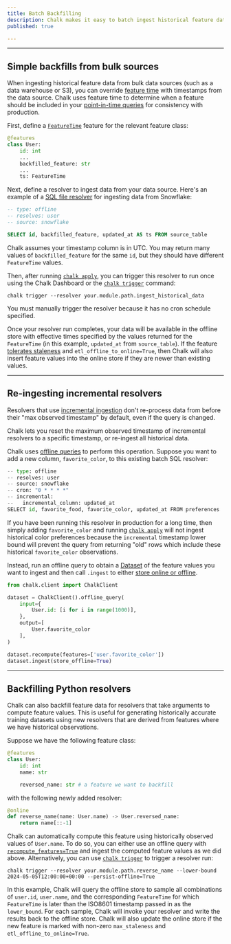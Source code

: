 ```yaml
---
title: Batch Backfilling
description: Chalk makes it easy to batch ingest historical feature data from bulk data sources.
published: true

---
```


---

## Simple backfills from bulk sources

When ingesting historical feature data from bulk data sources (such as a data warehouse or S3), you can override
[feature time](/docs/time) with timestamps from the data source. Chalk uses feature time to determine when a feature
should be included in your [point-in-time queries](/docs/temporal-consistency) for consistency with production.

First, define a [`FeatureTime`](/docs/time) feature for the relevant feature class:

```py
@features
class User:
    id: int
    ...
    backfilled_feature: str
    ...
    ts: FeatureTime
```

Next, define a resolver to ingest data from your data source. Here's an example of a [SQL file resolver](/docs/sql) for
ingesting data from Snowflake:

```sql filename.chalk.sql
-- type: offline
-- resolves: user 
-- source: snowflake

SELECT id, backfilled_feature, updated_at AS ts FROM source_table
```

Chalk assumes your timestamp column is in UTC. You may return many values of `backfilled_feature` for the same `id`, but
they should have different `FeatureTime` values.

Then, after running [`chalk apply`](/cli/apply), you can trigger this resolver to run once using the Chalk Dashboard or
the [`chalk trigger`](/cli/trigger) command:

```
chalk trigger --resolver your.module.path.ingest_historical_data
```

You must manually trigger the resolver because it has no cron schedule specified.

Once your resolver run completes, your data will be available in the offline store with effective times specified by the
values returned for the `FeatureTime` (in this example, `updated_at` from `source_table`). If the feature [tolerates
staleness](/docs/feature-caching) and `etl_offline_to_online=True`, then Chalk will also insert feature values into the
online store if they are newer than existing values.

---

## Re-ingesting incremental resolvers

Resolvers that use [incremental ingestion](/docs/sql) don't re-process data from before their "max observed timestamp"
by default, even if the query is changed.

Chalk lets you reset the maximum observed timestamp of incremental resolvers to a specific timestamp,
or re-ingest all historical data.

Chalk uses [offline queries](/docs/query-offline) to perform this operation. Suppose you want to add a new column,
`favorite_color`, to this existing batch SQL resolver:

```py
-- type: offline
-- resolves: user
-- source: snowflake
-- cron: "0 * * * *"
-- incremental:
--   incremental_column: updated_at
SELECT id, favorite_food, favorite_color, updated_at FROM preferences
```

If you have been running this resolver in production for a long time, then simply adding `favorite_color` and
running [`chalk apply`](/cli/apply) will not ingest historical color preferences because the `incremental` timestamp
lower bound will prevent the query from returning "old" rows which include these historical `favorite_color` observations.

Instead, run an offline query to obtain a [Dataset](/docs/datasets) of the feature values you want
to ingest and then call `.ingest` to either [store online or
offline](/api-docs#DatasetRevision.ingest).

```py
from chalk.client import ChalkClient

dataset = ChalkClient().offline_query(
    input={
        User.id: [i for i in range(1000)],
    },
    output=[
        User.favorite_color
    ],
)

dataset.recompute(features=['user.favorite_color'])
dataset.ingest(store_offline=True)
```

---

## Backfilling Python resolvers

Chalk can also backfill feature data for resolvers that take arguments to compute feature values. This
is useful for generating historically accurate training datasets using new resolvers that are derived from
features where we have historical observations.

Suppose we have the following feature class:

```py
@features
class User:
    id: int
    name: str

    reversed_name: str # a feature we want to backfill
```

with the following newly added resolver:

```py
@online
def reverse_name(name: User.name) -> User.reversed_name:
    return name[::-1]
```


Chalk can automatically compute this feature using historically observed values of `User.name`.  To do so, you can
either use an offline query with [`recompute_features=True`](/api-docs#ChalkClient.offline_query.recompute_features) and
ingest the computed feature values as we did above. Alternatively, you can use [`chalk trigger`](/cli/trigger) to
trigger a resolver run:

```
chalk trigger --resolver your.module.path.reverse_name --lower-bound 2024-05-05T12:00:00+00:00 --persist-offline=True
```

In this example, Chalk will query the offline store to sample all combinations of `user.id`, `user.name`, and the
corresponding `FeatureTime` for which `FeatureTime` is later than the ISO8601 timestamp passed in as the `lower_bound`.
For each sample, Chalk will invoke your resolver and write the results back to the offline store. Chalk will also update
the online store if the new feature is marked with non-zero `max_staleness` and `etl_offline_to_online=True`.
